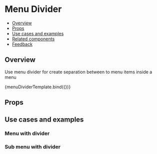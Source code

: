 
<Meta title="Navigation/Menu/MenuDivider" component={MenuDivider} />

<!--- Component template -->


<!--- Component documentation -->

# Menu Divider

- [Overview](#overview)
- [Props](#props)
- [Use cases and examples](#use-cases-and-examples)
- [Related components](#related-components)
- [Feedback](#feedback)

## Overview

Use menu divider for create separation between to menu items inside a menu

<Canvas>
  <Story name="Overview">{menuDividerTemplate.bind({})}</Story>
</Canvas>

## Props

<ArgsTable story="Overview" />

## Use cases and examples

### Menu with divider

<Canvas>
  <Story name="Menu with divider">
    <div style={{ width: 200 }}>
      <Menu>
        <MenuItem title="Menu item 1" />
        <MenuDivider />
        <MenuItem title="Menu item 2" />
      </Menu>
    </div>
  </Story>
</Canvas>

### Sub menu with divider

<Canvas>
  <Story name="Sub menu with divider">
    <div style={{ width: 200, height: 90 }}>
      <Menu>
        <MenuItem title="Item with sub menu">
          <Menu>
            <MenuItem title="Item 1" />
            <MenuDivider />
            <MenuItem title="Item 2" />
          </Menu>
        </MenuItem>
      </Menu>
    </div>
  </Story>
</Canvas>
